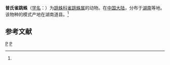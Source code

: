 {{Speciesbox
| taxon = Spartaeus platnicki
| binomial_authority = (Song et al, 1991)<ref name='id14881'>{{cite web| url =http://www.bioinfo.cn/db05/BjdwSpecies.php?action=view&id=14881| title =普氏雀跳蛛| work =《中国动物物种编目数据库》| publisher =中国科学院微生物研究所| author =中国科学院动物研究所| accessdate =2009-04-28| deadurl =yes| archiveurl =https://web.archive.org/web/20160305051410/http://www.bioinfo.cn/db05/BjdwSpecies.php?action=view&id=14881| archivedate =2016-03-05}}</ref>
}}

'''普氏雀跳蛛'''（[[学名|学名]]：{{lang|la|''Spartaeus platnicki''}}）为[[跳蛛科|跳蛛科]][[雀跳蛛属|雀跳蛛属]]的动物。在[[中国大陆|中国大陆]]，分布于[[湖南|湖南]]等地。该物种的模式产地在湖南道县。<ref name='id14881'/>

== 参考文献 ==
{{reflist}}

{{蜘蛛小作品}}

{{Taxonbar}}
[[Category:1991年描述的动物|P]]
[[Category:雀跃蛛属|P]]